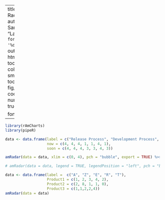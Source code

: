 
---
title: "Sample Radar Charts" 
author: "Author: Sarah Allen"
date: "Last update: `r format(Sys.time(), '%d %B, %Y')`" 
output:
  html_document:
    toc: true
    toc_float:
        collapsed: true
        smooth_scroll: true
    toc_depth: 3
    fig_caption: yes
    code_folding: show
    number_sections: true

fontsize: 14pt
---

<!---
rscript -e "rmarkdown::render('data.rmd', c('html_document'), clean=FALSE)"
-->
```r
library(rAmCharts)
library(pipeR)
```

```r
data <- data.frame(label = c("Release Process", "Development Process", "Dependencies", "Vulnerability Comms", "Security Team", "Ecosystem Need", "Adoption"),
                   now = c(4, 4, 4, 1, 1, 4, 1), 
                   soon = c(4, 4, 4, 3, 3, 4, 3))

amRadar(data = data, xlim = c(0, 4), pch = "bubble", export = TRUE) %>>% setLegend(position = "left")

# amRadar(data = data, legend = TRUE, legendPosition = "left", pch = "bubble", export = TRUE) %>>% setLegend(position = "bottom", useMarkerColorForLabels = TRUE)

```

<!---
# Error in legend(position = "left", useMarkerColorForLabels = TRUE) : 
#  unused arguments (position = "left", useMarkerColorForLabels = TRUE)
# when using this syntax from: https://datastorm-open.github.io/introduction_ramcharts/convert.html

legend_obj <- legend(position = "left", useMarkerColorForLabels = TRUE)
amRadar(data = data, legend = legend_obj, pch = "bubble", export = TRUE) 
-->


```r
data <- data.frame(label =  c("A", "Z", "E", "R", "T"),
                   Product1 = c(1, 2, 3, 4, 2), 
                   Product2 = c(2, 8, 1, 1, 0),
                   Product3 = c(1,1,2,2,4))
amRadar(data = data)
```